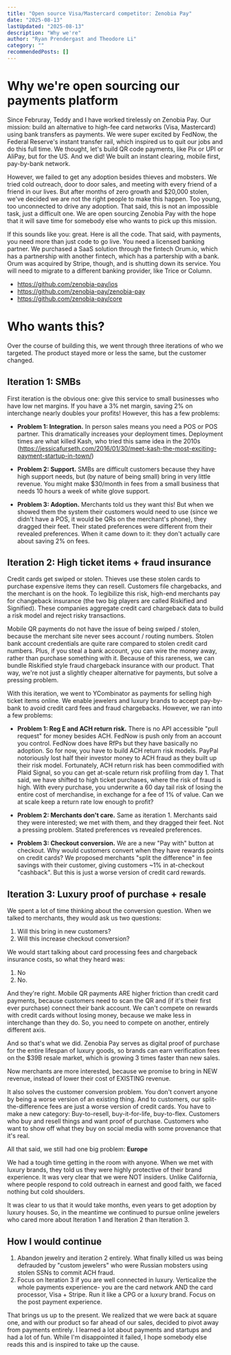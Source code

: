 ```yaml
---
title: "Open source Visa/Mastercard competitor: Zenobia Pay"
date: "2025-08-13"
lastUpdated: "2025-08-13"
description: "Why we're"
author: "Ryan Prendergast and Theodore Li"
category: ""
recommendedPosts: []
---
```


# Why we're open sourcing our payments platform

Since Februray, Teddy and I have worked tirelessly on Zenobia Pay. Our mission: build an alternative to high-fee card networks (Visa, Mastercard) using bank transfers as payments. We were super excited by FedNow, the Federal Reserve's instant transfer rail, which inspired us to quit our jobs and do this full time. We thought, let's build QR code payments, like Pix or UPI or AliPay, but for the US. And we did! We built an instant clearing, mobile first, pay-by-bank network.

However, we failed to get any adoption besides thieves and mobsters. We tried cold outreach, door to door sales, and meeting with every friend of a friend in our lives. But after months of zero growth and $20,000 stolen, we've decided we are not the right people to make this happen. Too young, too unconnected to drive any adoption. That said, this is not an impossible task, just a difficult one. We are open sourcing Zenobia Pay with the hope that it will save time for somebody else who wants to pick up this mission.

If this sounds like you: great. Here is all the code. That said, with payments, you need more than just code to go live. You need a licensed banking partner. We purchased a SaaS solution through the fintech Orum.io, which has a partnership with another fintech, which has a partership with a bank. Orum was acquired by Stripe, though, and is shutting down its service. You will need to migrate to a different banking provider, like Trice or Column.

- https://github.com/zenobia-pay/ios
- https://github.com/zenobia-pay/zenobia-pay
- https://github.com/zenobia-pay/core

# Who wants this?

Over the course of building this, we went through three iterations of who we targeted. The product stayed more or less the same, but the customer changed.

## Iteration 1: SMBs

First iteration is the obvious one: give this service to small businesses who have low net margins. If you have a 3% net margin, saving 2% on interchange nearly doubles your profits! However, this has a few problems:

- **Problem 1: Integration.** In person sales means you need a POS or POS partner. This dramatically increases your deployment times. Deployment times are what killed Kash, who tried this same idea in the 2010s (https://jessicafurseth.com/2016/01/30/meet-kash-the-most-exciting-payment-startup-in-town/)

- **Problem 2: Support.** SMBs are difficult customers because they have high support needs, but (by nature of being small) bring in very little revenue. You might make $30/month in fees from a small business that needs 10 hours a week of white glove support.

- **Problem 3: Adoption.** Merchants told us they want this! But when we showed them the system their customers would need to use (since we didn't have a POS, it would be QRs on the merchant's phone), they dragged their feet. Their stated preferences were different from their revealed preferences. When it came down to it: they don't actually care about saving 2% on fees.

## Iteration 2: High ticket items + fraud insurance

Credit cards get swiped or stolen. Thieves use these stolen cards to purchase expensive items they can resell. Customers file chargebacks, and the merchant is on the hook. To legibilize this risk, high-end merchants pay for changeback insurance (the two big players are called Riskified and Signified). These companies aggregate credit card chargeback data to build a risk model and reject risky transactions.

Mobile QR payments do not have the issue of being swiped / stolen, because the merchant site never sees account / routing numbers. Stolen bank account credentials are quite rare compared to stolen credit card numbers. Plus, if you steal a bank account, you can wire the money away, rather than purchase something with it. Because of this rareness, we can bundle Riskified style fraud chargeback insurance with our product. That way, we're not just a slightly cheaper alternative for payments, but solve a pressing problem.

With this iteration, we went to YCombinator as payments for selling high ticket items online. We enable jewelers and luxury brands to accept pay-by-bank to avoid credit card fees and fraud chargebacks. However, we ran into a few problems:

- **Problem 1: Reg E and ACH return risk.** There is no API accessible "pull request" for money besides ACH. FedNow is push only from an account you control. FedNow does have RfPs but they have basically no adoption. So for now, you have to build ACH return risk models. PayPal notoriously lost half their investor money to ACH fraud as they built up their risk model. Fortunately, ACH return risk has been commodified with Plaid Signal, so you can get at-scale return risk profiling from day 1. That said, we have shifted to high ticket purchases, where the risk of fraud is high. With every purchase, you underwrite a 60 day tail risk of losing the entire cost of merchandise, in exchange for a fee of 1% of value. Can we at scale keep a return rate low enough to profit?

- **Problem 2: Merchants don't care.** Same as iteration 1. Merchants said they were interested; we met with them, and they dragged their feet. Not a pressing problem. Stated preferences vs revealed preferences.

- **Problem 3: Checkout conversion.** We are a new "Pay with" button at checkout. Why would customers convert when they have rewards points on credit cards? We proposed merchants "split the difference" in fee savings with their customer, giving customers ~1% in at-checkout "cashback". But this is just a worse version of credit card rewards.

## Iteration 3: Luxury proof of purchase + resale

We spent a lot of time thinking about the conversion question. When we talked to merchants, they would ask us two questions:

1. Will this bring in new customers?
2. Will this increase checkout conversion?

We would start talking about card processing fees and chargeback insurance costs, so what they heard was:

1. No
2. No.

And they're right. Mobile QR payments ARE higher friction than credit card payments, because customers need to scan the QR and (if it's their first ever purchase) connect their bank account. We can't compete on rewards with credit cards without losing money, because we make less in interchange than they do. So, you need to compete on another, entirely different axis.

And so that's what we did. Zenobia Pay serves as digital proof of purchase for the entire lifespan of luxury goods, so brands can earn verification fees on the $39B resale market, which is growing 3 times faster than new sales.

Now merchants are more interested, because we promise to bring in NEW revenue, instead of lower their cost of EXISTING revenue.

It also solves the customer conversion problem. You don't convert anyone by being a worse version of an existing thing. And to customers, our split-the-difference fees are just a worse version of credit cards. You have to make a new category: Buy-to-resell, buy-it-for-life, buy-to-flex. Customers who buy and resell things and want proof of purchase. Customers who want to show off what they buy on social media with some provenance that it's real.

All that said, we still had one big problem: **Europe**

We had a tough time getting in the room with anyone. When we met with luxury brands, they told us they were highly protective of their brand experience. It was very clear that we were NOT insiders. Unlike California, where people respond to cold outreach in earnest and good faith, we faced nothing but cold shoulders.

It was clear to us that it would take months, even years to get adoption by luxury houses. So, in the meantime we continued to pursue online jewelers who cared more about Iteration 1 and Iteration 2 than Iteration 3.

## How I would continue

1. Abandon jewelry and iteration 2 entirely. What finally killed us was being defrauded by "custom jewelers" who were Russian mobsters using stolen SSNs to commit ACH fraud.
2. Focus on Iteration 3 if you are well connected in luxury. Verticalize the whole payments experience- you are the card network AND the card processor, Visa + Stripe. Run it like a CPG or a luxury brand. Focus on the post payment experience.

That brings us up to the present. We realized that we were back at square one, and with our product so far ahead of our sales, decided to pivot away from payments entirely. I learned a lot about payments and startups and had a lot of fun. While I'm disappointed it failed, I hope somebody else reads this and is inspired to take up the cause.

